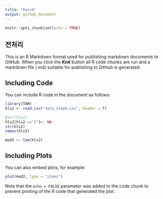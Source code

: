 ```yaml
---
title: "Rasch"
output: github_document
---
```


```r
knitr::opts_chunk$set(echo = TRUE)
```

## 전처리 

This is an R Markdown format used for publishing markdown documents to GitHub. When you click the **Knit** button all R code chunks are run and a markdown file (.md) suitable for publishing to GitHub is generated.

## Including Code

You can include R code in the document as follows:

```r
library(TAM)
hls2 <- read.csv("data_step0.csv", header = T)

#str(hls2)
hls2[hls2 =="2"]<- NA
str(hls2)
names(hls2)

mod2 <- tam(hls2)

```

## Including Plots

You can also embed plots, for example:

```r
plot(mod2, type = "items")

```

Note that the `echo = FALSE` parameter was added to the code chunk to prevent printing of the R code that generated the plot.
